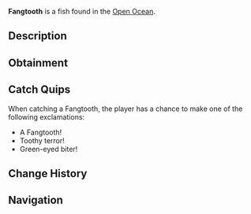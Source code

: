 {{FishInfobox
|image          = Fangtooth.png
|rarity         = Rare
|sea            = Second Sea
|location       = [[Open Ocean]]
|sublocation    = 
|sources        = Fishing Rod
|radar_location = 
|prog_speed     = -6
|xp             = 240
|weather        = Rain
|time           = Night
|season         = Spring
|bait           = Lushrooms
|base_weight    = 90
|base_value     = 480
|weight_range   = 54
|base_chance    = 55
|base_resil     = 42
}}
'''Fangtooth''' is a {{Rarity|Rare}} fish found in the [[Open Ocean]].

== Description ==
{{Description|A dark fish with large green eyes and sharp teeth, a menace of the deep.|Bestiary Entry}}

== Obtainment ==
{{Description|It bites where the rain stirs the dark.|Bestiary Hint}}
{{Fish Availability|
Apex Fish Hunt/Apex Leviathan
Narwhal Hunt/Beluga/Second Sea
Narwhal Hunt/Magician Narwhal/Second Sea
Narwhal Hunt/Narwhal/Second Sea
Open Ocean
Open Ocean/Sea Leviathan
|top_rods      = 
Trident Rod\81360.55\73314.42;
Astralhook Rod\74627.62\207424.94;
Leviathan's Fang Rod\71780.51\36973.89;
Firefly Rod\63761.12\60966.56;
Azure Of Lagoon\63007.24\62259.26;
Plastic Rod\44205.62\44111.86;
Fischer's Rod\45778.24\44300.72;
Free Spirit Rod\62150.61\65272.04;
Great Dreamer Rod\56792.03\61413.83;
Verdant Shear Rod\60960.52\55802.1;
No-Life Rod\60188.83\56438.98;
Blazebringer Rod\57059.12\57059.12;
Seraphic Rod\53610.61\48250.81;
Challenger's Rod\51731.01\48221.9;
Depthseeker Rod\50853.39\49564.26;
Rod Of The Forgotten Fang\50709.81\45801.63;
Avalanche Rod\49398.51\48232.95;
Volcanic Rod\49100.11\46836.78;
Zeus Rod\48844.04\46592.51;
Rod Of The Depths\48820.12\44619.88;
Rod Of The Exalted One\46185.17\31247.58;
Ethereal Prism Rod\45616.43\32895.93;
Steady Rod\40764.16\39471.06
|recommended   = Astralhook Rod
}}

== Catch Quips ==
When catching a Fangtooth, the player has a chance to make one of the following exclamations:
* A Fangtooth!
* Toothy terror!
* Green-eyed biter!

== Change History ==
{{Change History|{{subst:Current Version}}}}

== Navigation ==
{{Fish Navbox|Open Ocean}}